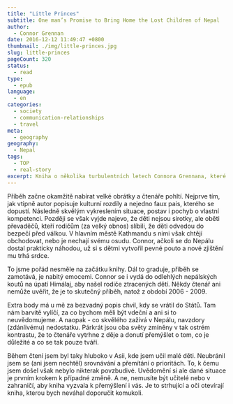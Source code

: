 ```yaml
---
title: "Little Princes"
subtitle: One man’s Promise to Bring Home the Lost Children of Nepal
author:
  - Connor Grennan
date: 2016-12-12 11:49:47 +0800
thumbnail: ./img/little-princes.jpg
slug: little-princes
pageCount: 320
status:
  - read
type:
  - epub
language:
  - en
categories:
  - society
  - communication-relationships
  - travel
meta:
  - geography
geography:
  - Nepal
tags:
  - TOP
  - real-story
excerpt: Kniha o několika turbulentních letech Connora Grennana, které mu dramatickým způsobem ovlivnily život. Příběh se začíná psát, když mu je 29 let. Tehdy už má za sebou 8 let práce pro institut EastWest v Praze, slušný balík na kontě a rozhodne se vydat se cestu kolem světa. Když se zmíní kamarádům, že chce na pompézní cestě roztočit všechny úspory, většinou se setká s nepochopením a často slýchá slova jako “sobectví” nebo “krátkozrakost”. Aby tyto hlasy umlčel, impulzivně se rozhodne na začátek cesty zaředit 3 měsíce dobrovolničení. Z nabídky si pak vybere to, které zní co možná nejvíc altruisticky - pomáhání sirotkům. Navíc v Nepálu, jež se v té době zmítá na pokraji občanské války. Když vystoupí z letadla a z hrůzou si uvědomí, do jaké situace se dostal. Už ale nemůže couvnout.
---
```


Příběh začne okamžitě nabírat velké obrátky a čtenáře pohltí. Nejprve tím, jak vtipně autor popisuje kulturní rozdíly a nejedno faux pais, kterého se dopustí. Následně skvělým vykreslením situace, postav i pochyb o vlastní kompetenci. Později se však vyjde najevo, že děti nejsou sirotky, ale oběti převaděčů, kteří rodičům (za velký obnos) slíbili, že děti odvedou do bezpečí před válkou. V hlavním městě Kathmandu s nimi však chtějí obchodovat, nebo je nechají svému osudu. Connor, ačkoli se do Nepálu dostal prakticky náhodou, už si s dětmi vytvořil pevné pouto a nové zjištění mu trhá srdce.

To jsme pořád nesměle na začátku knihy. Dál to graduje, příběh se zamotává, je nabitý emocemi. Connor se i vydá do odlehlých nepálských koutů na úpatí Himálaj, aby našel rodiče ztracených dětí. Někdy čtenář ani nemůže uvěřit, že je to skutečný příběh, natož z období 2006 - 2009.

Extra body má u mě za bezvadný popis chvil, kdy se vrátil do Států. Tam nám barvitě vylíčí, za co bychom měli být vdeční a ani si to neuvědomujeme. A naopak - co skvělého zažívá v Nepálu, navzdory (zdánlivému) nedostatku. Párkrát jsou oba světy zmíněny v tak ostrém kontrastu, že to čtenáře vytrhne z děje a donutí přemýšlet o tom, co je důležité a co se tak pouze tváří.

Během čtení jsem byl taky hluboko v Asii, kde jsem učil malé děti. Neubránil jsem se (ani jsem nechtěl) srovnávání a přemítání o prioritách. To, k čemu jsem došel však nebylo nikterak povzbudivé. Uvědomění si ale dané situace je prvním krokem k případné změně. A ne, nemusíte být učitelé nebo v zahraničí, aby kniha vyzvala k přemýšlení i vás. Je to strhující a oči otevírají kniha, kterou bych neváhal doporučit komukoli.
